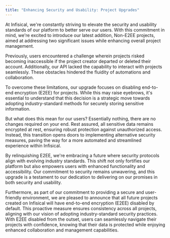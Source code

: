 ```yaml
---
title: "Enhancing Security and Usability: Project Upgrades"
---
```



At Infisical, we're constantly striving to elevate the security and usability standards of our platform to better serve our users.
With this commitment in mind, we're excited to introduce our latest addition, Non-E2EE projects, aimed at addressing two significant issues while enhancing overall project management.

Previously, users encountered a challenge wherein projects risked becoming inaccessible if the project creator departed or deleted their account.
Additionally, our API lacked the capability to interact with projects seamlessly.
These obstacles hindered the fluidity of automations and collaboration.

To overcome these limitations, our upgrade focuses on disabling end-to-end encryption (E2EE) for projects.
While this may raise eyebrows, it's essential to understand that this decision is a strategic move towards adopting industry-standard methods for securely storing sensitive information.

But what does this mean for our users? Essentially nothing, there are no changes required on your end. Rest assured, all sensitive data remains encrypted at rest, ensuring robust protection against unauthorized access. Instead, this transition opens doors to implementing alternative security measures, paving the way for a more automated and streamlined experience within Infisical.

By relinquishing E2EE, we're embracing a future where security protocols align with evolving industry standards.
This shift not only fortifies our platform but also empowers users with enhanced functionality and accessibility.
Our commitment to security remains unwavering, and this upgrade is a testament to our dedication to delivering on our promises in both security and usability.

Furthermore, as part of our commitment to providing a secure and user-friendly environment,
we are pleased to announce that all future projects created on Infisical will have end-to-end encryption (E2EE) disabled by default.
This proactive measure ensures consistency across all projects, aligning with our vision of adopting industry-standard security practices. With E2EE disabled from the outset,
users can seamlessly navigate their projects with confidence, knowing that their data is protected while enjoying enhanced collaboration and management capabilities.